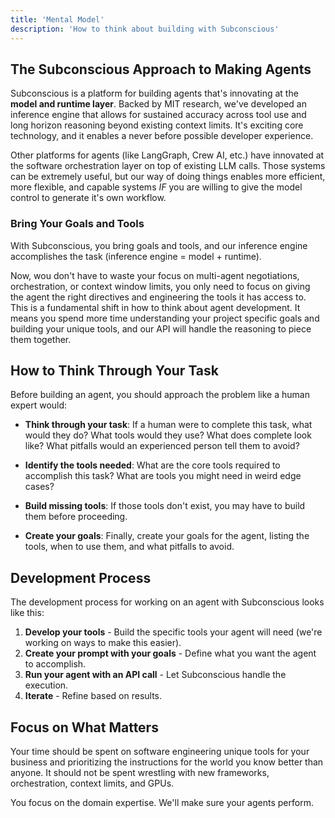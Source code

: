 ```yaml
---
title: 'Mental Model'
description: 'How to think about building with Subconscious'
---
```



<ResearchPreview />

## The Subconscious Approach to Making Agents

Subconscious is a platform for building agents that's innovating at the **model and runtime layer**. Backed by MIT research, we've developed an inference engine that allows for sustained accuracy across tool use and long horizon reasoning beyond existing context limits. It's exciting core technology, and it enables a never before possible developer experience.

Other platforms for agents (like LangGraph, Crew AI, etc.) have innovated at the software orchestration layer on top of existing LLM calls. Those systems can be extremely useful, but our way of doing things enables more efficient, more flexible, and capable systems *IF* you are willing to give the model control to generate it's own workflow.

### Bring Your Goals and Tools

With Subconscious, you bring goals and tools, and our inference engine accomplishes the task (inference engine = model + runtime). 

Now, wou don't have to waste your focus on multi-agent negotiations, orchestration, or context window limits, you only need to focus on giving the agent the right directives and engineering the tools it has access to. This is a fundamental shift in how to think about agent development. It means you spend more time understanding your project specific goals and building your unique tools, and our API will handle the reasoning to piece them together. 

## How to Think Through Your Task

Before building an agent, you should approach the problem like a human expert would:

- **Think through your task**: If a human were to complete this task, what would they do? What tools would they use? What does complete look like? What pitfalls would an experienced person tell them to avoid?

- **Identify the tools needed**: What are the core tools required to accomplish this task? What are tools you might need in weird edge cases?

- **Build missing tools**: If those tools don't exist, you may have to build them before proceeding.

- **Create your goals**: Finally, create your goals for the agent, listing the tools, when to use them, and what pitfalls to avoid.

## Development Process

The development process for working on an agent with Subconscious looks like this:

1. **Develop your tools** - Build the specific tools your agent will need (we're working on ways to make this easier).
2. **Create your prompt with your goals** - Define what you want the agent to accomplish.
3. **Run your agent with an API call** - Let Subconscious handle the execution.
4. **Iterate** - Refine based on results.

## Focus on What Matters

Your time should be spent on software engineering unique tools for your business and prioritizing the instructions for the world you know better than anyone. It should not be spent wrestling with new frameworks, orchestration, context limits, and GPUs.

You focus on the domain expertise. We'll make sure your agents perform.

